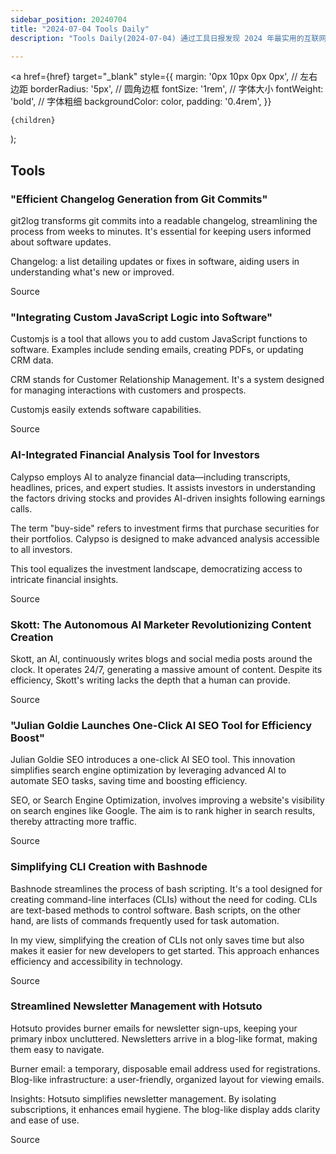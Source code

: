 ```yaml
---
sidebar_position: 20240704
title: "2024-07-04 Tools Daily"
description: "Tools Daily(2024-07-04) 通过工具日报发现 2024 年最实用的互联网软件、AI工具和产品！"

---
```



  <a
    href={href}
    target="_blank"
    style={{
      margin: '0px 10px 0px 0px', // 左右边距
      borderRadius: '5px', // 圆角边框
      fontSize: '1rem', // 字体大小
      fontWeight: 'bold', // 字体粗细
      backgroundColor: color,
      padding: '0.4rem',
    }}
  >
    {children}
  </a>
);


## Tools

### "Efficient Changelog Generation from Git Commits"

git2log transforms git commits into a readable changelog, streamlining the process from weeks to minutes. It's essential for keeping users informed about software updates.

Changelog: a list detailing updates or fixes in software, aiding users in understanding what's new or improved.

<Link href="https://www.producthunt.com/posts/git2log" color="#B0C4DE">Source</Link>

### "Integrating Custom JavaScript Logic into Software"

Customjs is a tool that allows you to add custom JavaScript functions to software. Examples include sending emails, creating PDFs, or updating CRM data.

CRM stands for Customer Relationship Management. It's a system designed for managing interactions with customers and prospects.

Customjs easily extends software capabilities.

<Link href="https://www.producthunt.com/posts/customjs" color="#B0C4DE">Source</Link>

### AI-Integrated Financial Analysis Tool for Investors

Calypso employs AI to analyze financial data—including transcripts, headlines, prices, and expert studies. It assists investors in understanding the factors driving stocks and provides AI-driven insights following earnings calls.

The term "buy-side" refers to investment firms that purchase securities for their portfolios. Calypso is designed to make advanced analysis accessible to all investors.

This tool equalizes the investment landscape, democratizing access to intricate financial insights.

<Link href="https://www.producthunt.com/posts/calypso" color="#B0C4DE">Source</Link>

### Skott: The Autonomous AI Marketer Revolutionizing Content Creation

Skott, an AI, continuously writes blogs and social media posts around the clock. It operates 24/7, generating a massive amount of content. Despite its efficiency, Skott's writing lacks the depth that a human can provide.

<Link href="https://www.producthunt.com/posts/skott" color="#B0C4DE">Source</Link>

### "Julian Goldie Launches One-Click AI SEO Tool for Efficiency Boost"

Julian Goldie SEO introduces a one-click AI SEO tool. This innovation simplifies search engine optimization by leveraging advanced AI to automate SEO tasks, saving time and boosting efficiency.

SEO, or Search Engine Optimization, involves improving a website's visibility on search engines like Google. The aim is to rank higher in search results, thereby attracting more traffic.

<Link href="https://x.com/FinanceYF5/status/1808426448648384697" color="#B0C4DE">Source</Link>

### Simplifying CLI Creation with Bashnode

Bashnode streamlines the process of bash scripting. It's a tool designed for creating command-line interfaces (CLIs) without the need for coding. CLIs are text-based methods to control software. Bash scripts, on the other hand, are lists of commands frequently used for task automation.

In my view, simplifying the creation of CLIs not only saves time but also makes it easier for new developers to get started. This approach enhances efficiency and accessibility in technology.

<Link href="https://www.producthunt.com/posts/bashnode" color="#B0C4DE">Source</Link>

### Streamlined Newsletter Management with Hotsuto

Hotsuto provides burner emails for newsletter sign-ups, keeping your primary inbox uncluttered. Newsletters arrive in a blog-like format, making them easy to navigate.

Burner email: a temporary, disposable email address used for registrations.
Blog-like infrastructure: a user-friendly, organized layout for viewing emails.

Insights:
Hotsuto simplifies newsletter management.
By isolating subscriptions, it enhances email hygiene.
The blog-like display adds clarity and ease of use.

<Link href="https://www.producthunt.com/posts/hotsuto" color="#B0C4DE">Source</Link>

